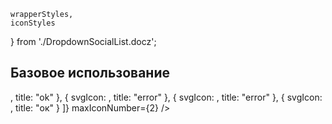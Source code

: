     wrapperStyles,
    iconStyles
} from './DropdownSocialList.docz';

## Базовое использование

<Playground style={wrapperStyles}>
    <DropdownSocialList
        icons={[
            {
                svgIcon: <Checked style={iconStyles} />,
                title: "ok"
            },
            {
                svgIcon: <Cancel style={iconStyles} />,
                title: "error"
            },
            {
                svgIcon: <Cancel style={iconStyles} />,
                title: "error"
            },
            {
                svgIcon: <Checked style={iconStyles} />,
                title: "ок"
            }
        ]}
        maxIconNumber={2}
    />
</Playground>
